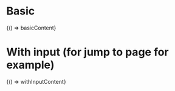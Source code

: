 
<Meta title="Pagination" />

# Basic

<Canvas>
  <Story name="Basic" parameters={{ docs: { source: { code: basicContent } } }}>
    {() => basicContent}
  </Story>
</Canvas>

# With input (for jump to page for example)

<Canvas>
  <Story name="With input" parameters={{ docs: { source: { code: withInputContent } } }}>
    {() => withInputContent}
  </Story>
</Canvas>
